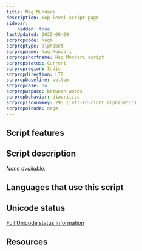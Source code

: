 ```yaml
---
title: Nag Mundari
description: Top-level script page
sidebar:
    hidden: true
lastUpdated: 2025-08-29
scrpropcode: Nagm
scrproptype: alphabet
scrpropname: Nag Mundari
scrpropshortname: Nag Mundari script
scrpropstatus: Current
scrpropregion: Indic
scrpropdirection: LTR
scrpropbaseline: bottom
scrpropcase: no
scrpropwspace: between words
scrpropbehavior: diacritics
scrpropisonumkey: 295 (left-to-right alphabetic)
scrpropotcode: nagm
---
```



## Script features

<ScriptInfo />

## Script description

_None available._

## Languages that use this script

<WsList script='Nagm' wsMax='5' />

## Unicode status




[Full Unicode status information](/scrlang/unicode/nagm-unicode)

## Resources

<ScriptResources detailSummary='seemore' />

